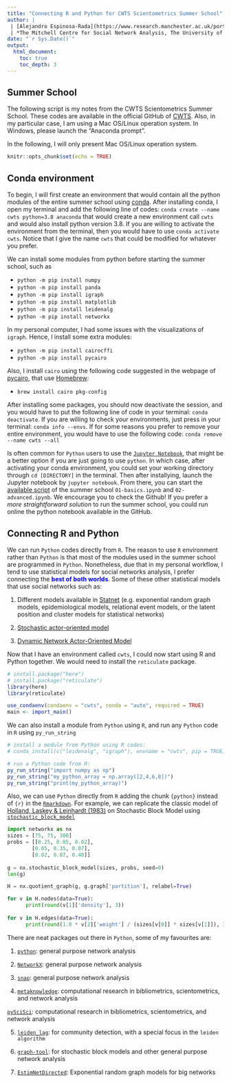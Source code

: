 ```yaml
---
title: "Connecting R and Python for CWTS Scientometrics Summer School"
author: |
 | [Alejandro Espinosa-Rada](https://www.research.manchester.ac.uk/portal/en/researchers/alejandro-espinosa(4ed72800-e02b-47a8-a958-640b6a07f563).html)
 | *The Mitchell Centre for Social Network Analysis, The University of Manchester*
date: "`r Sys.Date()`"
output: 
  html_document:
    toc: true
    toc_depth: 3
---
```


## Summer School

<div class="alert alert-success">
The following script is my notes from the CWTS Scientometrics Summer School. These codes are available in the official GitHub of [CWTS](https://github.com/CWTSLeiden/CSSS). Also, in my particular case, I am using a Mac OS/Linux operation system. In Windows, please launch the "Anaconda prompt". 
</div>

In the following, I will only present Mac OS/Linux operation system.

```r
knitr::opts_chunk$set(echo = TRUE)
```

## Conda environment

To begin, I will first create an environment that would contain all the python modules of the entire summer school using [conda](https://docs.conda.io/). After installing conda, I open my terminal and add the following line of codes: `conda create --name cwts python=3.8 anaconda` that would create a new environment call `cwts` and would also install python version 3.8. If you are willing to activate the environment from the terminal, then you would have to use `conda activate cwts`. Notice that I give the name `cwts` that could be modified for whatever you prefer.

We can install some modules from python before starting the summer school, such as 

- `python -m pip install numpy`
- `python -m pip install panda`
- `python -m pip install igraph`
- `python -m pip install matplotlib`
- `python -m pip install leidenalg`
- `python -m pip install networkx`

In my personal computer, I had some issues with the visualizations of `igraph`. Hence, I install some extra modules:

- `python -m pip install cairocffi`
- `python -m pip install pycairo`

Also, I install `cairo` using the following code suggested in the webpage of [pycairo](https://pycairo.readthedocs.io/en/latest/getting_started.html), that use [Homebrew](https://brew.sh):

- `brew install cairo pkg-config`

After installing some packages, you should now deactivate the session, and you would have to put the following line of code in your terminal: `conda deactivate`. If you are willing to check your environments, just press in your terminal: `conda info --envs`. If for some reasons you prefer to remove your entire environment, you would have to use the following code: `conda remove --name cwts --all`

Is often common for `Python` users to use the [`Jupyter Notebook`](https://jupyter.org), that might be a better option if you are just going to use `python`. In which case, after activating your conda environment, you could set your working directory through `cd [DIRECTORY]` in the terminal. Then after installying, launch the Jupyter notebook by `jupyter notebook`. From there, you can start the [available script](https://github.com/CWTSLeiden/CSSS) of the summer school `01-basics.ipynb` and `02-advanced.ipynb`. We encourage you to check the Github! If you prefer a *more straightforward solution* to run the summer school, you could run online the python notebook available in the GitHub. 


## Connecting R and Python

<div class="alert alert-success">
We can run `Python` codes directly from `R`. The reason to use `R` environment rather than `Python` is that most of the modules used in the summer school are programmed in `Python`. Nonetheless, due that in my personal workflow, I tend to use statistical models for social networks analysis, I prefer connecting the <span style="color:blue">**best of both worlds**</span>. Some of these other statistical models that use social networks such as:  

1. Different models available in [Statnet](http://statnet.org) (e.g. exponential random graph models, epidemiological models, relational event models, or the latent position and cluster models for statistical networks)

2. [Stochastic actor-oriented model](https://www.stats.ox.ac.uk/~snijders/siena/)

3. [Dynamic Network Actor-Oriented Model](https://github.com/snlab-ch/goldfish)
</div>

Now that I have an environment called `cwts`, I could now start using R and Python together. We would need to install the `reticulate` package.
```r
# install.package("here")
# install.package("reticulate")
library(here)
library(reticulate)

use_condaenv(condaenv = "cwts", conda = "auto", required = TRUE)
main <- import_main()

```

We can also install a module from `Python` using `R`, and run any `Python` code in `R` using `py_run_string`
```r
# install a module from Python using R codes:
# conda_install(c("leidenalg", "igraph"), envname = "cwts", pip = TRUE)

# run a Python code from R:
py_run_string("import numpy as np")
py_run_string("my_python_array = np.array([2,4,6,8])")
py_run_string("print(my_python_array)")

```

Also, we can use `Python` directly from `R` adding the chunk `{python}` instead of `{r}` in the [`Rmarkdown`](https://rmarkdown.rstudio.com). For example, we can replicate the classic model of [Holland, Laskey & Leinhardt (1983)](https://www.sciencedirect.com/science/article/pii/0378873383900217) on Stochastic Block Model using [`stochastic_block_model`](https://networkx.github.io/documentation/stable/reference/generated/networkx.generators.community.stochastic_block_model.html)
```python
import networkx as nx
sizes = [75, 75, 300]
probs = [[0.25, 0.05, 0.02],
        [0.05, 0.35, 0.07],
        [0.02, 0.07, 0.40]]
        
g = nx.stochastic_block_model(sizes, probs, seed=0)
len(g)

H = nx.quotient_graph(g, g.graph['partition'], relabel=True)

for v in H.nodes(data=True):
      print(round(v[1]['density'], 3))
      
for v in H.edges(data=True):
      print(round(1.0 * v[2]['weight'] / (sizes[v[0]] * sizes[v[1]]), 3))

```

There are neat packages out there in `Python`, some of my favourites are:

1. [`python`](https://igraph.org/python/):  general purpose network analysis

2. [`NetworkX`](https://networkx.github.io):  general purpose network analysis

3. [`snap`](http://snap.stanford.edu): general purpose network analysis

4. [`metaknowledge`](https://metaknowledge.readthedocs.io/en/latest/): computational research in bibliometrics, scientometrics, and network analysis

[`pySciSci`](https://github.com/SciSciCollective/pyscisci): computational research in bibliometrics, scientometrics, and network analysis

5. [`leiden_lag`](https://leidenalg.readthedocs.io/en/stable/): for community detection, with a special focus in the `leiden algorithm`

6. [`graph-tool`](https://graph-tool.skewed.de): for stochastic block models and other general purpose network analysis

7. [`EstimNetDirected`](https://github.com/stivalaa/EstimNetDirected): Exponential random graph models for big networks
